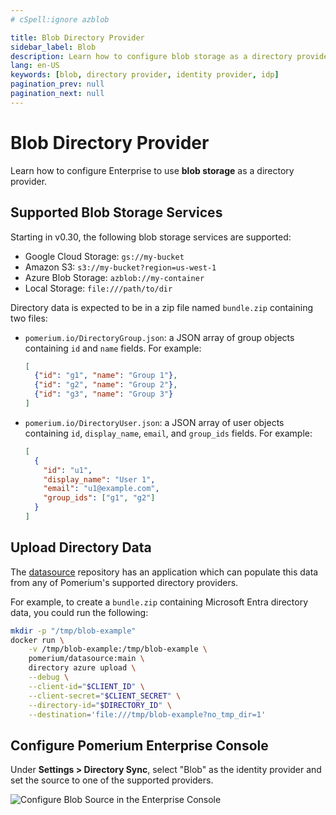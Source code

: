 ```yaml
---
# cSpell:ignore azblob

title: Blob Directory Provider
sidebar_label: Blob
description: Learn how to configure blob storage as a directory provider in Enterprise.
lang: en-US
keywords: [blob, directory provider, identity provider, idp]
pagination_prev: null
pagination_next: null
---
```


# Blob Directory Provider

Learn how to configure Enterprise to use **blob storage** as a directory provider.

## Supported Blob Storage Services

Starting in v0.30, the following blob storage services are supported:

- Google Cloud Storage: `gs://my-bucket`
- Amazon S3: `s3://my-bucket?region=us-west-1`
- Azure Blob Storage: `azblob://my-container`
- Local Storage: `file:///path/to/dir`

Directory data is expected to be in a zip file named `bundle.zip` containing two files:

- `pomerium.io/DirectoryGroup.json`: a JSON array of group objects containing `id` and `name` fields. For example:
  ```json
  [
    {"id": "g1", "name": "Group 1"},
    {"id": "g2", "name": "Group 2"},
    {"id": "g3", "name": "Group 3"}
  ]
  ```
- `pomerium.io/DirectoryUser.json`: a JSON array of user objects containing `id`, `display_name`, `email`, and `group_ids` fields. For example:

  ```json
  [
    {
      "id": "u1",
      "display_name": "User 1",
      "email": "u1@example.com",
      "group_ids": ["g1", "g2"]
    }
  ]
  ```

## Upload Directory Data

The [datasource](https://github.com/pomerium/datasource) repository has an application which can populate this data from any of Pomerium's supported directory providers.

For example, to create a `bundle.zip` containing Microsoft Entra directory data, you could run the following:

```bash
mkdir -p "/tmp/blob-example"
docker run \
    -v /tmp/blob-example:/tmp/blob-example \
    pomerium/datasource:main \
    directory azure upload \
    --debug \
    --client-id="$CLIENT_ID" \
    --client-secret="$CLIENT_SECRET" \
    --directory-id="$DIRECTORY_ID" \
    --destination='file:///tmp/blob-example?no_tmp_dir=1'
```

## Configure Pomerium Enterprise Console

Under **Settings > Directory Sync**, select "Blob" as the identity provider and set the source to one of the supported providers.

![Configure Blob Source in the Enterprise Console](./img/blob/blob_settings.png)
